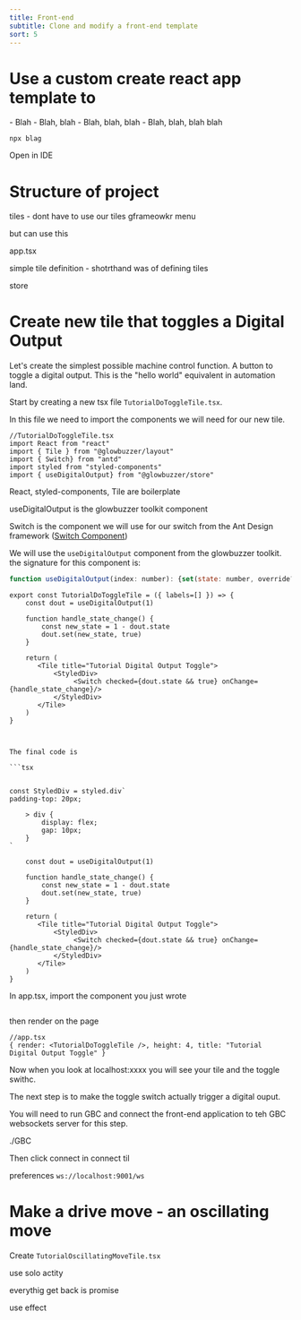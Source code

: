 ```yaml
---
title: Front-end
subtitle: Clone and modify a front-end template
sort: 5
---
```


# Use a custom create react app template to
<Tldr>
    - Blah
    - Blah, blah
    - Blah, blah, blah
    - Blah, blah, blah blah
</Tldr>

````shell
npx blag
````

Open in IDE

# Structure of project
tiles - dont have to use our tiles gframeowkr menu

but can use this

app.tsx

simple tile definition - shotrthand was of defining tiles






store


# Create new tile that toggles a Digital Output

Let's create the simplest possible machine control function. A button to toggle a digital output. This is the "hello world" equivalent in automation land.

Start by creating a new tsx file `TutorialDoToggleTile.tsx`.

In this file we need to import the components we will need for our new tile.

```tsx
//TutorialDoToggleTile.tsx
import React from "react"
import { Tile } from "@glowbuzzer/layout"
import { Switch} from "antd"
import styled from "styled-components"
import { useDigitalOutput} from "@glowbuzzer/store"

```

React, styled-components, Tile are boilerplate

useDigitalOutput is the glowbuzzer toolkit component

Switch is the component we will use for our switch from the Ant Design framework (<a href="https://ant.design/components/switch/">Switch Component</a>)

We will use the `useDigitalOutput` component from the glowbuzzer toolkit. the signature for this component is:

````jsx
function useDigitalOutput(index: number): {set(state: number, override?: boolean): void, actState: number, state: number, override?: boolean): void, actState: number, state: number, override: boolean}
````

```tsx
export const TutorialDoToggleTile = ({ labels=[] }) => {
    const dout = useDigitalOutput(1)

    function handle_state_change() {
        const new_state = 1 - dout.state
        dout.set(new_state, true)
    }

    return (
       <Tile title="Tutorial Digital Output Toggle">
           <StyledDiv>
                <Switch checked={dout.state && true} onChange={handle_state_change}/>
           </StyledDiv>
       </Tile>
    )
}



The final code is

```tsx


const StyledDiv = styled.div`
padding-top: 20px;

    > div {
        display: flex;
        gap: 10px;
    }
`

    const dout = useDigitalOutput(1)

    function handle_state_change() {
        const new_state = 1 - dout.state
        dout.set(new_state, true)
    }

    return (
       <Tile title="Tutorial Digital Output Toggle">
           <StyledDiv>
                <Switch checked={dout.state && true} onChange={handle_state_change}/>
           </StyledDiv>
       </Tile>
    )
}
```



In app.tsx, import the component you just wrote
```tsx
```

then render on the page

```tsx
//app.tsx
{ render: <TutorialDoToggleTile />, height: 4, title: "Tutorial Digital Output Toggle" }
```


Now when you look at localhost:xxxx you will see your tile and the toggle swithc.


The next step is to make the toggle switch actually trigger a digital ouput.


You will need to run GBC and connect the front-end application to teh GBC websockets server for this step.


./GBC

Then click connect in connect til

preferences `ws://localhost:9001/ws`




# Make a drive move - an oscillating move

Create `TutorialOscillatingMoveTile.tsx`



use solo actity

everythig get back is promise

use effect



